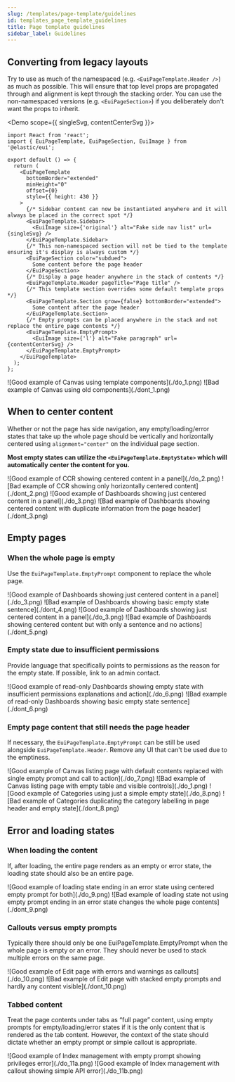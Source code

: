 ```yaml
---
slug: /templates/page-template/guidelines
id: templates_page_template_guidelines
title: Page template guidelines
sidebar_label: Guidelines
---
```



## Converting from legacy layouts

Try to use as much of the namespaced (e.g. `<EuiPageTemplate.Header />`) as much as possible. This will ensure that top level props are propagated through and alignment is kept through the stacking order. You can use the non-namespaced versions (e.g. `<EuiPageSection>`) if you deliberately don't want the props to inherit.


<Demo scope={{ singleSvg, contentCenterSvg }}>
  ```tsx
  import React from 'react';
  import { EuiPageTemplate, EuiPageSection, EuiImage } from '@elastic/eui';

  export default () => {
    return (
      <EuiPageTemplate
        bottomBorder="extended"
        minHeight="0"
        offset={0}
        style={{ height: 430 }}
      >
        {/* Sidebar content can now be instantiated anywhere and it will always be placed in the correct spot */}
        <EuiPageTemplate.Sidebar>
          <EuiImage size={'original'} alt="Fake side nav list" url={singleSvg} />
        </EuiPageTemplate.Sidebar>
        {/* This non-namespaced section will not be tied to the template ensuring it's display is always custom */}
        <EuiPageSection color="subdued">
          Some content before the page header
        </EuiPageSection>
        {/* Display a page header anywhere in the stack of contents */}
        <EuiPageTemplate.Header pageTitle="Page title" />
        {/* This template section overrides some default template props */}
        <EuiPageTemplate.Section grow={false} bottomBorder="extended">
          Some content after the page header
        </EuiPageTemplate.Section>
        {/* Empty prompts can be placed anywhere in the stack and not replace the entire page contents */}
        <EuiPageTemplate.EmptyPrompt>
          <EuiImage size={'l'} alt="Fake paragraph" url={contentCenterSvg} />
        </EuiPageTemplate.EmptyPrompt>
      </EuiPageTemplate>
    );
  };
  ```
</Demo>

<EuiFlexGroup gutterSize="m">
  <Guideline type="do" text="Use EuiPageTemplate with incorporated EuiPageTemplate.Header and EuiPageTemplate.Section">
    ![Good example of Canvas using template components](./do_1.png)
  </Guideline>
  <Guideline type="dont" text="Using plain EuiPage components for wrapping entire page layouts is very manual and no longer matches the template.">
    ![Bad example of Canvas using old components](./dont_1.png)
  </Guideline>
</EuiFlexGroup>

## When to center content

Whether or not the page has side navigation, any empty/loading/error states that take up the whole page should be vertically and horizontally centered using `alignment="center"` on the individual page section.

**Most empty states can utilize the `<EuiPageTemplate.EmptyState>` which will automatically center the content for you.**

<EuiFlexGroup gutterSize="m">
  <Guideline type="do" text="Use fully centered alignment for empty states even when using tabs.">
    ![Good example of CCR showing centered content in a panel](./do_2.png)
  </Guideline>
  <Guideline type="dont" text="Horizontally centered only content will mismatch the basic template.">
    ![Bad example of CCR showing only horizontally centered content](./dont_2.png)
  </Guideline>
</EuiFlexGroup>

<EuiFlexGroup gutterSize="m">
  <Guideline type="do" text="Utilize the empty prompt component for fully empty pages and hide the page header.">
    ![Good example of Dashboards showing just centered content in a panel](./do_3.png)
  </Guideline>
  <Guideline type="dont" text="Duplicate content between page header and empty state contents isn't helpful.">
    ![Bad example of Dashboards showing centered content with duplicate information from the page header](./dont_3.png)
  </Guideline>
</EuiFlexGroup>

## Empty pages

### When the whole page is empty

Use the `EuiPageTemplate.EmptyPrompt` component to replace the whole page.

<EuiFlexGroup gutterSize="m">
  <Guideline type="do" text="Utilize the empty state component which automatically adds panelling and centering.">
    ![Good example of Dashboards showing just centered content in a panel](./do_3.png)
  </Guideline>
  <Guideline type="dont" text="Just replacing page content with a simple sentence creates incorrect hierarchy.">
    ![Bad example of Dashboards showing basic empty state sentence](./dont_4.png)
  </Guideline>
</EuiFlexGroup>

<EuiFlexGroup gutterSize="m">
  <Guideline type="do" text="Utilize the empty state component with a specific call to action.">
    ![Good example of Dashboards showing just centered content in a panel](./do_3.png)
  </Guideline>
  <Guideline type="dont" text="Ambiguous empty state messages without any actions are not helpful.">
    ![Bad example of Dashboards showing centered content but with only a sentence and no actions](./dont_5.png)
  </Guideline>
</EuiFlexGroup>

### Empty state due to insufficient permissions

Provide language that specifically points to permissions as the reason for the empty state. If possible, link to an admin contact.


<EuiFlexGroup gutterSize="m">
  <Guideline type="do" text="Provide more explanation within the empty state.">
    ![Good example of read-only Dashboards showing empty state with insufficient permissions explanations and action](./do_6.png)
  </Guideline>
  <Guideline type="dont" text="Ambiguous empty states without any actions can feel like an error.">
    ![Bad example of read-only Dashboards showing basic empty state sentence](./dont_6.png)
  </Guideline>
</EuiFlexGroup>

### Empty page content that still needs the page header

If necessary, the `EuiPageTemplate.EmptyPrompt` can be still be used alongside `EuiPageTemplate.Header`. Remove any UI that can't be used due to the emptiness.

<EuiFlexGroup gutterSize="m">
  <Guideline type="do" text="Hide unusable elements and utilize the empty state with one or more specific calls to action.">
    ![Good example of Canvas listing page with default contents replaced with single empty prompt and call to action](./do_7.png)
  </Guideline>
  <Guideline type="dont" text="Empty tables with filters that won't find any results and duplicate actions are not necessary.">
    ![Bad example of Canvas listing page with empty table and visible controls](./do_1.png)
  </Guideline>
</EuiFlexGroup>

<EuiFlexGroup gutterSize="m">
  <Guideline type="do" text="Use only the empty prompt with explanations and a call to action.">
    ![Good example of Categories using just a simple empty state](./do_8.png)
  </Guideline>
  <Guideline type="dont" text="Page headers are not as necessary when the same labelling is used throughout other parts of the page.">
    ![Bad example of Categories duplicating the category labelling in page header and empty state](./dont_8.png)
  </Guideline>
</EuiFlexGroup>

## Error and loading states

### When loading the content

If, after loading, the entire page renders as an empty or error state, the loading state should also be an entire page.

<EuiFlexGroup gutterSize="m">
  <Guideline type="do" text="Use the empty prompt as a loading state followed by an empty prompt styled as a error/empty state (or loaded content).">
    ![Good example of loading state ending in an error state using centered empty prompt for both](./do_9.png)
  </Guideline>
</EuiFlexGroup>
<EuiFlexGroup gutterSize="m">
  <Guideline type="dont" text="Temporarily showing content like the page headers when loading then removing those elements on error is jarring.">
    ![Bad example of loading state not using empty prompt ending in an error state changes the whole page contents](./dont_9.png)
  </Guideline>
</EuiFlexGroup>

### Callouts versus empty prompts

Typically there should only be one EuiPageTemplate.EmptyPrompt when the whole page is empty or an error. They should never be used to stack multiple errors on the same page.

<EuiFlexGroup gutterSize="m">
  <Guideline type="do" text="Use the EuiCallOut components for stacking error messages alongside content.">
    ![Good example of Edit page with errors and warnings as callouts](./do_10.png)
  </Guideline>
  <Guideline type="dont" text="Multiple large empty prompts pushes the main content out of view and, without actions, harms UX.">
    ![Bad example of Edit page with stacked empty prompts and hardly any content visible](./dont_10.png)
  </Guideline>
</EuiFlexGroup>

### Tabbed content

Treat the page contents under tabs as “full page” content, using empty prompts for empty/loading/error states if it is the only content that is rendered as the tab content. However, the context of the state should dictate whether an empty prompt or simple callout is appropriate.

<EuiFlexGroup gutterSize="m">
  <Guideline type="do" text="If the error blocks all interactions of the tabbed content, a centered empty prompt may be warranted.">
    ![Good example of Index management with empty prompt showing privileges error](./do_11a.png)
  </Guideline>
  <Guideline type="do" text="If the error is not detrimental or blocking lots of user interaction, a simple callout may suffice. Though this example could also be an empty prompt.">
    ![Good example of Index management with callout showing simple API error](./do_11b.png)
  </Guideline>
</EuiFlexGroup>
